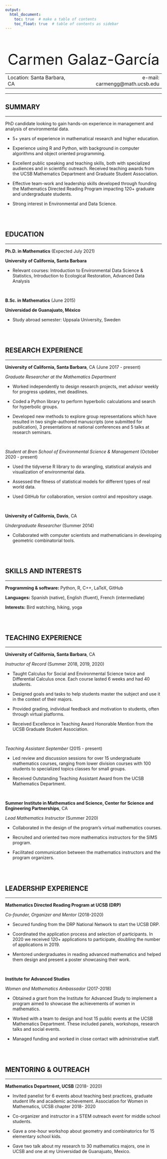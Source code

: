 ```yaml
---
output: 
  html_document:
    toc: true  # make a table of contents
    toc_float: true  # table of contents as sidebar
---
```


<br>
<br>

<center>
<font size="10">
Carmen Galaz-García
</font>
</center>

-------------------                ---------------------------------
Location: Santa Barbara, CA           e-mail: carmengg@math.ucsb.edu
-------------------                ---------------------------------

---


## SUMMARY
___

PhD candidate looking to gain hands-on experience in management and analysis of environmental data.

* 5+ years of experience in mathematical research and higher education.

* Experience using R and Python, with background in computer algorithms and object oriented programming. 

* Excellent public speaking and teaching skills, both with specialized audiences and in scientific outreach. Received teaching awards from the UCSB Mathematics Department and Graduate Student Association.

* Effective team-work and leadership skills developed through founding the Mathematics Directed Reading Program impacting 120+ graduate and undergraduate students.

* Strong interest in Environmental and Data Science.

<br>
<br>


## EDUCATION
___

**Ph.D. in Mathematics**   (Expected July 2021)

**University of California, Santa Barbara **

* Relevant courses: Introduction to Environmental Data Science & Statistics, Introduction to Ecological Restoration, Advanced Data Analysis

<br>

**B.Sc. in Mathematics**  (June 2015)

**Universidad de Guanajuato, México**

* Study abroad semester: Uppsala University, Sweden

<br> 
<br>

## RESEARCH EXPERIENCE

---

**University of California, Santa Barbara**, CA    (June 2017 - present)

*Graduate Researcher at the Mathematics Department*

* Worked independently to design research projects, met advisor weekly for progress updates, met deadlines. 

* Coded a Python library to perform hyperbolic calculations and search for hyperbolic groups.

* Developed new methods to explore group representations which have resulted in two single-authored manuscripts (one submitted for publication), 3 presentations at national conferences and 5 talks at research seminars. 

<br>

*Student at Bren School of Environmental Science & Management*   (October 2020 - present) 

* Used the tidyverse R library to do wrangling, statistical analysis and visualization of environmental data. 

* Assessed the fitness of statistical models for different types of real world data.

* Used GitHub for collaboration, version control and repository usage.

<br>

**University of California, Davis**, CA 

*Undergraduate Researcher*    (Summer 2014)

* Collaborated with computer scientists and mathematicians in developing geometric combinatorial tools.

<br>
<br>

## SKILLS AND INTERESTS

---

**Programming & software:** Python, R, C++, LaTeX, GitHub 

**Languages:** Spanish (native), English (fluent), French (intermediate)

**Interests:** Bird watching, hiking, yoga

<br>
<br>

## TEACHING EXPERIENCE

---

**University of California, Santa Barbara**, CA

*Instructor of Record*    (Summer 2018, 2019, 2020)

* Taught Calculus for Social and Environmental Science twice and Differential Calculus once. Each course lasted 6 weeks and had 40 students.

* Designed goals and tasks to help students master the subject and use it in the context of their majors.

* Provided grading, individual feedback and motivation to students, often through virtual platforms.

* Received Excellence in Teaching Award Honorable Mention from the UCSB Graduate Student Association.

<br>

*Teaching Assistant September*    (2015 - present)

* Led review and discussion sessions for over 15 undergraduate mathematics courses, ranging from lower division courses with 100 students to specialized topics classes for small groups.

* Received Outstanding Teaching Assistant Award from the UCSB Mathematics Department.

<br>

**Summer Institute in Mathematics and Science,
Center for Science and Engineering Partnerships**, CA

*Lead Mathematics Instructor*   (Summer 2020)

* Collaborated in the design of the program’s virtual mathematics courses.

* Recruited and oriented two more mathematics instructors for the SIMS program.

* Facilitated communication between the mathematics instructors and the program organizers.

<br>
<br>

## LEADERSHIP EXPERIENCE

---

**Mathematics Directed Reading Program at UCSB (DRP)**

*Co-founder, Organizer and Mentor*   (2018-2020)

* Secured funding from the DRP National Network to start the UCSB DRP.

* Coordinated the application process and selection of participants. In 2020 we received 120+ applications to participate, doubling the number of applications in 2019.

* Mentored undergraduates in reading advanced mathematics and helped them design and present a poster showcasing their work.

<br>

**Institute for Advanced Studies**

*Women and Mathematics Ambassador*   (2017-2018)

* Obtained a grant from the Institute for Advanced Study to implement a program aimed to showcase the achievements of women in mathematics.

* Worked with a team to design and host 15 public events at the UCSB Mathematics Department. These included panels, workshops, research talks and social events.

* Managed funding and worked in close contact with administrative staff.

<br>
<br>

## MENTORING & OUTREACH

---

**Mathematics Department, UCSB**   (2018- 2020)

* Invited panelist for 6 events about teaching best practices, graduate student life and academic achievement.
Association for Women in Mathematics, UCSB chapter 2018- 2020 

* Co-organizer and instructor in a STEM outreach event for middle school students.

* Gave a one-hour workshop about geometry and combinatorics for 15 elementary school kids.

* Gave two talk about my research to 30 mathematics majors, one in UCSB and one at my Universidad de Guanajuato, Mexico. 